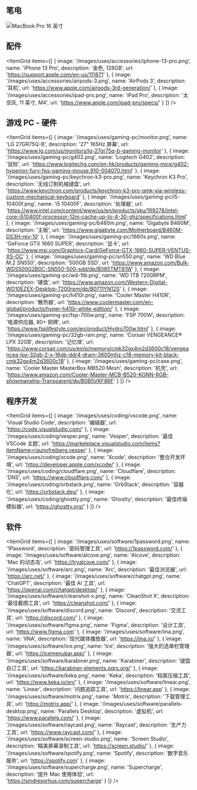 ## 笔电

<Image
  src='/images/uses/macbook-pro-16-inch.png'
  alt='MacBook Pro 16 英寸'
  width={1920}
  height={1080}
  lazy={false}
  priority
/>

## 配件

<ItemGrid
  items={[
    {
      image: '/images/uses/accessories/iphone-13-pro.png',
      name: 'iPhone 13 Pro',
      description: '金色, 128GB',
      url: 'https://support.apple.com/en-us/111871'
    },
    {
      image: '/images/uses/accessories/airpods-3.png',
      name: 'AirPods 3',
      description: '耳机',
      url: 'https://www.apple.com/airpods-3rd-generation/'
    },
    {
      image: '/images/uses/accessories/ipad-pro.png',
      name: 'iPad Pro',
      description: '太空灰, 11 英寸, M4',
      url: 'https://www.apple.com/ipad-pro/specs/'
    }
  ]}
/>

## 游戏 PC - 硬件

<ItemGrid
  items={[
    {
      image: '/images/uses/gaming-pc/monitor.png',
      name: 'LG 27GR75Q-B',
      description: '27" 165Hz 屏幕',
      url: 'https://www.lg.com/us/monitors/lg-27gr75q-b-gaming-monitor'
    },
    {
      image: '/images/uses/gaming-pc/g402.png',
      name: 'Logitech G402',
      description: '鼠标',
      url: 'https://www.logitechg.com/en-hk/products/gaming-mice/g402-hyperion-fury-fps-gaming-mouse.910-004070.html'
    },
    {
      image: '/images/uses/gaming-pc/keychron-k3-pro.png',
      name: 'Keychron K3 Pro',
      description: '无线订制机械键盘',
      url: 'https://www.keychron.com/products/keychron-k3-pro-qmk-via-wireless-custom-mechanical-keyboard'
    },
    {
      image: '/images/uses/gaming-pc/i5-10400f.png',
      name: 'i5 10400F',
      description: '处理器',
      url: 'https://www.intel.com/content/www/us/en/products/sku/199278/intel-core-i510400f-processor-12m-cache-up-to-4-30-ghz/specifications.html'
    },
    {
      image: '/images/uses/gaming-pc/b460m.png',
      name: 'Gigabyte B460M',
      description: '主板',
      url: 'https://www.gigabyte.com/Motherboard/B460M-DS3H-rev-10'
    },
    {
      image: '/images/uses/gaming-pc/1660s.png',
      name: 'GeForce GTX 1660 SUPER',
      description: '显卡',
      url: 'https://www.msi.com/Graphics-Card/GeForce-GTX-1660-SUPER-VENTUS-XS-OC'
    },
    {
      image: '/images/uses/gaming-pc/sn550.png',
      name: 'WD Blue M.2 SN550',
      description: '500GB SSD',
      url: 'https://www.amazon.com/Bulk-WDS500G2B0C-SN550-500-sdd/dp/B085TMT81W'
    },
    {
      image: '/images/uses/gaming-pc/wd-1tb.png',
      name: 'WD 1TB 7200RPM',
      description: '硬盘',
      url: 'https://www.amazon.com/Western-Digital-WD10EZEX-Desktop-7200rpm/dp/B0711YN12S'
    },
    {
      image: '/images/uses/gaming-pc/h410r.png',
      name: 'Cooler Master H410R',
      description: '散热器',
      url: 'https://www.coolermaster.com/en-global/products/hyper-h410r-white-edition/'
    },
    {
      image: '/images/uses/gaming-pc/fsp-700w.png',
      name: 'FSP 700W',
      description: '电源供应器, 80+ 铜牌',
      url: 'https://www.fsplifestyle.com/en/product/Hydro700w.html'
    },
    {
      image: '/images/uses/gaming-pc/32gb-ram.png',
      name: 'Corsair VENGEANCE® LPX 32GB',
      description: '记忆体',
      url: 'https://www.corsair.com/us/en/p/memory/cmk32gx4m2d3600c18/vengeancea-lpx-32gb-2-x-16gb-ddr4-dram-3600mhz-c18-memory-kit-black-cmk32gx4m2d3600c18'
    },
    {
      image: '/images/uses/gaming-pc/case.png',
      name: 'Cooler Master MasterBox MB520 Mesh',
      description: '机壳',
      url: 'https://www.amazon.com/Cooler-Master-MCB-B520-KGNN-RGB-showmanship-Transparent/dp/B0B5VKF86F'
    }
  ]}
/>

## 程序开发

<ItemGrid
  items={[
    {
      image: '/images/uses/coding/vscode.png',
      name: 'Visual Studio Code',
      description: '编辑器',
      url: 'https://code.visualstudio.com/'
    },
    {
      image: '/images/uses/coding/vesper.png',
      name: 'Vesper',
      description: '最佳 VSCode 主题',
      url: 'https://marketplace.visualstudio.com/items?itemName=raunofreiberg.vesper'
    },
    {
      image: '/images/uses/coding/xcode.png',
      name: 'Xcode',
      description: '整合开发环境',
      url: 'https://developer.apple.com/xcode/'
    },
    {
      image: '/images/uses/coding/cloudflare.png',
      name: 'Cloudflare',
      description: 'DNS',
      url: 'https://www.cloudflare.com/'
    },
    {
      image: '/images/uses/coding/orbstack.png',
      name: 'OrbStack',
      description: '容器化',
      url: 'https://orbstack.dev/'
    },
    {
      image: '/images/uses/coding/ghostty.png',
      name: 'Ghostty',
      description: '最佳终端模拟器',
      url: 'https://ghostty.org/'
    }
  ]}
/>

## 软件

<ItemGrid
  items={[
    {
      image: '/images/uses/software/1password.png',
      name: '1Password',
      description: '密码管理工具',
      url: 'https://1password.com/'
    },
    {
      image: '/images/uses/software/alcove.png',
      name: 'Alcove',
      description: 'Mac 的动态岛',
      url: 'https://tryalcove.com/'
    },
    {
      image: '/images/uses/software/arc.png',
      name: 'Arc',
      description: '最佳浏览器',
      url: 'https://arc.net/'
    },
    {
      image: '/images/uses/software/chatgpt.png',
      name: 'ChatGPT',
      description: '最佳 AI 工具',
      url: 'https://openai.com/chatgpt/desktop/'
    },
    {
      image: '/images/uses/software/cleanshot-x.png',
      name: 'CleanShot X',
      description: '最佳截图工具',
      url: 'https://cleanshot.com/'
    },
    {
      image: '/images/uses/software/discord.png',
      name: 'Discord',
      description: '交流工具',
      url: 'https://discord.com/'
    },
    {
      image: '/images/uses/software/figma.png',
      name: 'Figma',
      description: '设计工具',
      url: 'https://www.figma.com'
    },
    {
      image: '/images/uses/software/iina.png',
      name: 'IINA',
      description: '现代媒体播放器',
      url: 'https://iina.io/'
    },
    {
      image: '/images/uses/software/ice.png',
      name: 'Ice',
      description: '强大的选单栏管理器',
      url: 'https://icemenubar.app/'
    },
    {
      image: '/images/uses/software/karabiner.png',
      name: 'Karabiner',
      description: '键盘自订工具',
      url: 'https://karabiner-elements.pqrs.org/'
    },
    {
      image: '/images/uses/software/keka.png',
      name: 'Keka',
      description: '档案压缩工具',
      url: 'https://www.keka.io/en/'
    },
    {
      image: '/images/uses/software/linear.png',
      name: 'Linear',
      description: '问题追踪工具',
      url: 'https://linear.app'
    },
    {
      image: '/images/uses/software/motrix.png',
      name: 'Motrix',
      description: '下载管理工具',
      url: 'https://motrix.app/'
    },
    {
      image: '/images/uses/software/parallels-desktop.png',
      name: 'Parallels Desktop',
      description: '虚拟机',
      url: 'https://www.parallels.com/'
    },
    {
      image: '/images/uses/software/raycast.png',
      name: 'Raycast',
      description: '生产力工具',
      url: 'https://www.raycast.com/'
    },
    {
      image: '/images/uses/software/screen-studio.png',
      name: 'Screen Studio',
      description: '精美屏幕录制工具',
      url: 'https://screen.studio/'
    },
    {
      image: '/images/uses/software/spotify.png',
      name: 'Spotify',
      description: '数字音乐服务',
      url: 'https://spotify.com'
    },
    {
      image: '/images/uses/software/supercharge.png',
      name: 'Supercharge',
      description: '提升 Mac 使用体验',
      url: 'https://sindresorhus.com/supercharge'
    }
  ]}
/>
